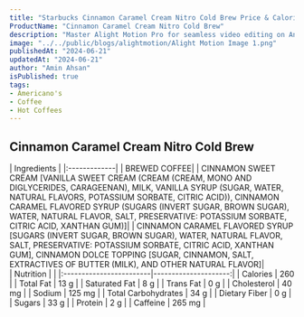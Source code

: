 ```yaml
---
title: "Starbucks Cinnamon Caramel Cream Nitro Cold Brew Price & Calories"
ProductName: "Cinnamon Caramel Cream Nitro Cold Brew" 
description: "Master Alight Motion Pro for seamless video editing on Android, iOS, and Tablets with our ultimate guide, unlocking advanced features and elevating your skills in 2024!"
image: "../../public/blogs/alightmotion/Alight Motion Image 1.png"
publishedAt: "2024-06-21"
updatedAt: "2024-06-21"
author: "Amin Ahsan"
isPublished: true
tags:
- Americano's
- Coffee
- Hot Coffees   
---
```


 
## Cinnamon Caramel Cream Nitro Cold Brew 
  
<div className="tables-container">
  <div className="table-wrapper">
    | Ingredients  |  
    |:-------------|
    | BREWED COFFEE|
    |  CINNAMON SWEET CREAM [VANILLA SWEET CREAM (CREAM (CREAM, MONO AND DIGLYCERIDES, CARAGEENAN), MILK, VANILLA SYRUP (SUGAR, WATER, NATURAL FLAVORS, POTASSIUM SORBATE, CITRIC ACID)), CINNAMON CARAMEL FLAVORED SYRUP (SUGARS (INVERT SUGAR, BROWN SUGAR), WATER, NATURAL FLAVOR, SALT, PRESERVATIVE: POTASSIUM SORBATE, CITRIC ACID, XANTHAN GUM)]|
    | CINNAMON CARAMEL FLAVORED SYRUP [SUGARS (INVERT SUGAR, BROWN SUGAR), WATER, NATURAL FLAVOR, SALT, PRESERVATIVE: POTASSIUM SORBATE, CITRIC ACID, XANTHAN GUM], CINNAMON DOLCE TOPPING [SUGAR, CINNAMON, SALT, EXTRACTIVES OF BUTTER (MILK), AND OTHER NATURAL FLAVOR]|
  </div>
  <div className="table-wrapper">
    | Nutrition               |                      |  
    |:------------------------|---------------------:|
    | Calories                | 260                  |
    | Total Fat               | 13 g                 |
    | Saturated Fat           | 8 g                  |
    | Trans Fat               | 0 g                  |
    | Cholesterol             | 40 mg                |
    | Sodium                  | 125 mg               |
    | Total Carbohydrates     | 34 g                 |
    | Dietary Fiber           | 0 g                  |
    | Sugars                  | 33 g                 |
    | Protein                 | 2 g                  |
    | Caffeine                | 265 mg               |
  </div>
</div>
<style jsx>{`
  .tables-container {
    display: flex;
    flex-direction: row;
    gap: 30px;
  }
  .table-wrapper {
    width: 500px; /* Adjust as needed */
  }
  @media (max-width: 768px) {
    .tables-container {
      flex-direction: column;
      gap: 0px; /* Adjust as needed */
    }
    .table-wrapper {
      width: 100%; /* Adjust as needed */
    }
  }
`}</style>
